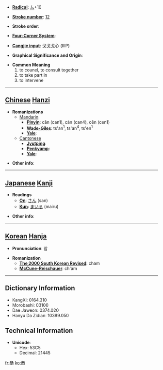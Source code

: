 * '''[[Wiktionary:Chinese radical index| Radical]]''': [[Wiktionary:Chinese radical index 厶|厶]]+10

* '''[[Wiktionary:Chinese total strokes index|Stroke number]]''': [[Wiktionary:Chinese total strokes index 12|12]]

* '''Stroke order''': 

* '''[[Wiktionary:Chinese four corner index|Four-Corner System]]''': 

* '''[[Wiktionary:Chinese Cangjie index|Cangjie input]]''': 戈戈戈心 (IIIP)

* '''Graphical Significance and Origin''': 

* '''Common Meaning'''
*#to counel, to consult together
*# to take part in
*# to intervene


----

== [[Chinese]] [[Hanzi]] ==

* '''Romanizations'''
** [[Mandarin]]
*** '''[[Pinyin]]''': cān (can1), càn (can4), cēn (cen1)
*** '''[[Wade-Giles]]''': ts'an<sup>1</sup>, ts'an<sup>4</sup>, ts'en<sup>1</sup>
*** '''[[Yale]]''': 
**[[Cantonese]]
***'''[[Jyutping]]''':
***'''[[Penkyamp]]''': 
***'''[[Yale]]''': 

* '''Other info''': 

----

== [[Japanese]] [[Kanji]] ==

* '''Readings'''
** '''[[On]]''': [[さん]] (san)
** '''[[Kun]]''': [[まいる]] (mairu)

* '''Other info''':  

----

== [[Korean]] [[Hanja]] ==

* '''Pronunciation''': 참

* '''Romanization'''
** '''[[The 2000 South Korean Revised Romanization|The 2000 South Korean Revised]]''': cham
** '''[[McCune-Reischauer]]''': ch'am

----

== Dictionary Information ==

* KangXi: 0164.310
* Morobashi: 03100
* Dae Jaweon: 0374.020
* Hanyu Da Zidian: 10389.050

== Technical Information ==

* '''Unicode''':
** Hex: 53C5
** Decimal: 21445

[[fr:叅]]
[[ko:叅]]